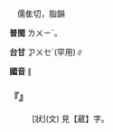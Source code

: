 
=={{ruby|蕤|ㄖㄨㄟˊ}}==

　儒隹切，脂韻

'''普閩''' <rt>ㄌㄨㄧˊ</rt>。

'''台甘''' <rt>ㆡㄨㆤˊ</rt>{{ruby|。|ㄙㄨㄧ}}(罕用)∥

'''國音''' {{ruby|(文)|ㄖㄨㄟˊ}}∥

    

==='''『{{ruby|葳|ㄨㄟ}}{{ruby|蕤|ㄖㄨㄟˊ}}』'''===
: [狀](文) 見【葳】字。
    
